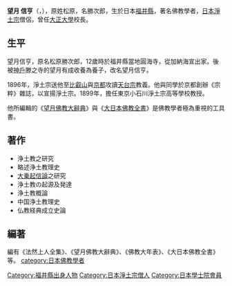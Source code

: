{{unreferenced|time=2011-04-07T09:53:52+00:00}}
'''望月 信亨'''（{{lang-ja|もちづき しんこう}}，{{bd|1869年|10月28日|1948年|7月13日|catIdx=Mochizuki, Shinkō}}），原姓松原，名勝次郎，生於日本[[福井縣|福井縣]]，著名佛教學者，[[日本淨土宗|日本淨土宗]]僧侶，曾任[[大正大學|大正大學]]校長。
==生平==
望月信亨，原名松原勝次郎，12歲時於福井縣當地圓海寺，從加納海宣出家。後被[[神戶|神戶]]滕之寺的望月有成收養為養子，改名望月信亨。

1896年，淨土宗送他至[[比叡山|比叡山]]與[[京都|京都]]攻讀[[天台宗|天台宗]]教義。他與同學於京都創辦《宗粹》雜誌，以宣揚淨土宗。1899年，擔任東京小石川淨土宗高等學校教授。

他所編輯的《[[望月佛教大辭典|望月佛教大辭典]]》與《[[大日本佛教全書|大日本佛教全書]]》是佛教學者極為重視的工具書。

==著作==
*浄土教之研究
*略述浄土教理史
*[[大乗起信論|大乗起信論]]之研究
*浄土教の起源及発達
*浄土教概論
*中国浄土教理史
*仏教経典成立史論
==編著==
編有《法然上人全集》、《望月佛教大辭典》、《佛教大年表》、《大日本佛教全書》等。
{{Japan-academic-bio-stub}}
{{DEFAULTSORT:Mochizuki, Shinkō}}
[[category:日本佛教學者|category:日本佛教學者]]
[[Category:福井縣出身人物|Category:福井縣出身人物]]
[[Category:日本淨土宗僧人|Category:日本淨土宗僧人]]
[[Category:日本學士院會員|Category:日本學士院會員]]
　